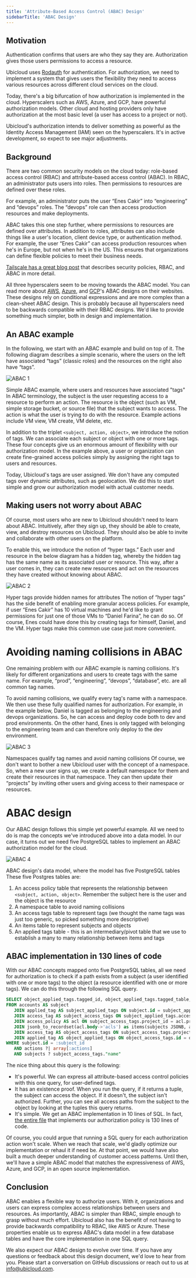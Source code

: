```yaml
---
title: 'Attribute-Based Access Control (ABAC) Design'
sidebarTitle: 'ABAC Design'
---
```


## Motivation

Authentication confirms that users are who they say they are. Authorization gives those users permissions to access a resource.

Ubicloud uses [Rodauth](https://github.com/jeremyevans/rodauth) for authentication. For authorization, we need to implement a system that gives users the flexibility they need to access various resources across different cloud services on the cloud.

Today, there's a big bifurcation of how authorization is implemented in the cloud. Hyperscalers such as AWS, Azure, and GCP, have powerful authorization models. Other cloud and hosting providers only have authorization at the most basic level (a user has access to a project or not).

Ubicloud's authorization intends to deliver something as powerful as the Identity Access Management (IAM) seen on the hyperscalers. It's in active development, so expect to see major adjustments.

## Background

There are two common security models on the cloud today: role-based access control (RBAC) and attribute-based access control (ABAC). In RBAC, an administrator puts users into roles. Then permissions to resources are defined over these roles.

For example, an administrator puts the user “Enes Cakir” into “engineering” and “devops” roles. The “devops” role can then access production resources and make deployments.

ABAC takes this one step further, where permissions to resources are defined over attributes. In addition to roles, attributes can also include things like a user's location, client device type, or authentication method. For example, the user “Enes Cakir” can access production resources when he's in Europe, but not when he's in the US. This ensures that organizations can define flexible policies to meet their business needs.

[Tailscale has a great blog post](https://tailscale.com/blog/rbac-like-it-was-meant-to-be/) that describes security policies, RBAC, and ABAC in more detail.

All three hyperscalers seem to be moving towards the ABAC model. You can read more about [AWS](https://docs.aws.amazon.com/IAM/latest/UserGuide/introduction_attribute-based-access-control.html), [Azure](https://learn.microsoft.com/en-us/azure/role-based-access-control/conditions-overview), and [GCP](https://cloud.google.com/iam/docs/conditions-overview)'s ABAC designs on their websites. These designs rely on conditional expressions and are more complex than a clean-sheet ABAC design. This is probably because all hyperscalers need to be backwards compatible with their RBAC designs. We'd like to provide something much simpler, both in design and implementation.

## An ABAC example
In the following, we start with an ABAC example and build on top of it. The following diagram describes a simple scenario, where the users on the left have associated “tags” (classic roles) and the resources on the right also have “tags”.

![ABAC 1](/architecture/attribute-based-access-control-abac-1.png)

Simple ABAC example, where users and resources have associated "tags"
In ABAC terminology, the subject is the user requesting access to a resource to perform an action. The resource is the object (such as VM, simple storage bucket, or source file) that the subject wants to access. The action is what the user is trying to do with the resource. Example actions include VM view, VM create, VM delete, etc.

In addition to the triplet `<subject, action, object>`, we introduce the notion of tags. We can associate each subject or object with one or more tags. These four concepts give us an enormous amount of flexibility with our authorization model. In the example above, a user or organization can create fine-grained access policies simply by assigning the right tags to users and resources.

Today, Ubicloud's tags are user assigned. We don't have any computed tags over dynamic attributes, such as geolocation. We did this to start simple and grow our authorization model with actual customer needs.

## Making users not worry about ABAC

Of course, most users who are new to Ubicloud shouldn't need to learn about ABAC. Intuitively, after they sign up, they should be able to create, view, and destroy resources on Ubicloud. They should also be able to invite and collaborate with other users on the platform.

To enable this, we introduce the notion of “hyper tags.” Each user and resource in the below diagram has a hidden tag, whereby the hidden tag has the same name as its associated user or resource. This way, after a user comes in, they can create new resources and act on the resources they have created without knowing about ABAC.

![ABAC 2](/architecture/attribute-based-access-control-abac-2.png)

Hyper tags provide hidden names for attributes
The notion of “hyper tags” has the side benefit of enabling more granular access policies. For example, if user “Enes Cakir” has 10 virtual machines and he'd like to grant permissions for just one of those VMs to “Daniel Farina”, he can do so. Of course, Enes could have done this by creating tags for himself, Daniel, and the VM. Hyper tags make this common use case just more convenient.

# Avoiding naming collisions in ABAC

One remaining problem with our ABAC example is naming collisions. It's likely for different organizations and users to create tags with the same name. For example, “prod”, “engineering”, “devops”, “database”, etc. are all common tag names.

To avoid naming collisions, we qualify every tag's name with a namespace. We then use these fully qualified names for authorization. For example, in the example below, Daniel is tagged as belonging to the engineering and devops organizations. So, he can access and deploy code both to dev and prod environments. On the other hand, Enes is only tagged with belonging to the engineering team and can therefore only deploy to the dev environment.

![ABAC 3](/architecture/attribute-based-access-control-abac-3.png)

Namespaces qualify tag names and avoid naming collisions
Of course, we don't want to bother a new Ubicloud user with the concept of a namespace. So, when a new user signs up, we create a default namespace for them and create their resources in that namespace. They can then update their “projects” by inviting other users and giving access to their namespace or resources.

# ABAC design

Our ABAC design follows this simple yet powerful example. All we need to do is map the concepts we've introduced above into a data model. In our case, it turns out we need five PostgreSQL tables to implement an ABAC authorization model for the cloud.

![ABAC 4](/architecture/attribute-based-access-control-abac-4.png)

ABAC design's data model, where the model has five PostgreSQL tables
These five Postgres tables are:
1. An access policy table that represents the relationship between `<subject, action, object>`. Remember the subject here is the user and the object is the resource
2. A namespace table to avoid naming collisions
3. An access tags table to represent tags (we thought the name tags was just too generic, so picked something more descriptive)
4. An items table to represent subjects and objects
5. An applied tags table - this is an intermediary/pivot table that we use to establish a many to many relationship between items and tags

## ABAC implementation in 130 lines of code

With our ABAC concepts mapped onto five PostgreSQL tables, all we need for authorization is to check if a path exists from a subject (a user identified with one or more tags) to the object (a resource identified with one or more tags). We can do this through the following SQL query.

```sql
SELECT object_applied_tags.tagged_id, object_applied_tags.tagged_table, subjects, actions, objects
FROM accounts AS subject
   JOIN applied_tag AS subject_applied_tags ON subject.id = subject_applied_tags.tagged_id
   JOIN access_tag AS subject_access_tags ON subject_applied_tags.access_tag_id = subject_access_tags.id
   JOIN access_policy AS acl ON subject_access_tags.project_id = acl.project_id
   JOIN jsonb_to_recordset(acl.body->'acls') as items(subjects JSONB, actions JSONB, objects JSONB) ON TRUE
   JOIN access_tag AS object_access_tags ON subject_access_tags.project_id = object_access_tags.project_id
   JOIN applied_tag AS object_applied_tags ON object_access_tags.id = object_applied_tags.access_tag_id AND objects ? object_access_tags."name"
WHERE subject.id = :subject_id
   AND actions ?| array[:actions]
   AND subjects ? subject_access_tags."name"
```

The nice thing about this query is the following:

- It's powerful. We can express all attribute-based access control policies with this one query, for user-defined tags.
- It has an existence proof. When you run the query, if it returns a tuple, the subject can access the object. If it doesn't, the subject isn't authorized. Further, you can see all access paths from the subject to the object by looking at the tuples this query returns.
- It's simple. We get an ABAC implementation in 10 lines of SQL. In fact, [the entire file](https://github.com/ubicloud/ubicloud/blob/main/lib/authorization.rb) that implements our authorization policy is 130 lines of code.

Of course, you could argue that running a SQL query for each authorization action won't scale. When we reach that scale, we'd gladly optimize our implementation or rehaul it if need be. At that point, we would have also built a much deeper understanding of customer access patterns. Until then, we'll have a simple ABAC model that matches the expressiveness of AWS, Azure, and GCP, in an open source implementation.

## Conclusion

ABAC enables a flexible way to authorize users. With it, organizations and users can express complex access relationships between users and resources. As importantly, ABAC is simpler than RBAC, simple enough to grasp without much effort. Ubicloud also has the benefit of not having to provide backwards compatibility to RBAC, like AWS or Azure. These properties enable us to express ABAC's data model in a few database tables and have the core implementation in one SQL query.

We also expect our ABAC design to evolve over time. If you have any questions or feedback about this design document, we'd love to hear from you. Please start a conversation on GitHub discussions or reach out to us at [info@ubicloud.com](mailto:info@ubicloud.com).

